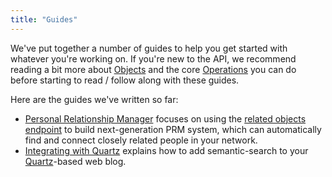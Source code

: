```yaml
---
title: "Guides"
---
```


We've put together a number of guides to help you get started with whatever you're working on. If you're new to the API, we recommend reading a bit more about [Objects](/objects) and the core [Operations](/operations) you can do before starting to read / follow along with these guides.

Here are the guides we've written so far:

- [Personal Relationship Manager](/guides/prm) focuses on using the [related objects endpoint](/operations/search#related-objects) to build next-generation PRM system, which can automatically find and connect closely related people in your network.
- [Integrating with Quartz](/guides/quartz) explains how to add semantic-search to your [Quartz](https://quartz.jzhao.xyz/)-based web blog.
